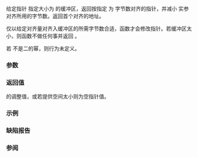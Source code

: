 {{cpp/title|align}}
{{cpp/memory/navbar}}
{{ddcl|since=c++11|header=memory| 
void* align( std::size_t alignment,
             std::size_t size,
             void*&amp; ptr,
             std::size_t&amp; space );
}}

给定指针 {{c|ptr}} 指定大小为 {{c|space}} 的缓冲区，返回按指定 {{c|alignment}} 为 {{c|size}} 字节数对齐的指针，并减小 {{c|space}} 实参对齐所用的字节数。返回首个对齐的地址。

仅以给定对齐量对齐入缓冲区的所需字节数合适，函数才会修改指针。若缓冲区太小，则函数不做任何事并返回 {{c|nullptr}}。

若 {{c|alignment}} 不是二的幂，则行为未定义。

===参数===
{{par begin}}
{{par|alignment|欲求的对齐量}}
{{par|size|要被对齐的存储的大小}}
{{par|ptr|指向至少有 {{tt|space}} 字节的连续存储的指针}}
{{par|space|要在其中操作的缓冲区的大小}}
{{par end}}

===返回值===
{{c|ptr}} 的调整值，或若提供空间太小则为空指针值。

===示例===
{{example
|演示使用 {{tt|std::align}} 在内存中放置不同类型的对象。
|code=
#include &lt;iostream&gt;
#include &lt;memory&gt;
#include &lt;new&gt;

template&lt;std::size_t N&gt;
struct MyAllocator
{
    std::byte data[N];
    std::size_t sz{N};
    void* p{data};

    MyAllocator() = default;

    // 注意：仅对隐式生存期类型良定义
    template&lt;typename T&gt;
    T* implicit_aligned_alloc(std::size_t a = alignof(T))
    {
        if (std::align(a, sizeof(T), p, sz))
        {
            T* result = std::launder(reinterpret_cast&lt;T*&gt;(p));
            p = static_cast&lt;std::byte*&gt;(p) + sizeof(T);
            sz -= sizeof(T);
            return result;
        }
        return nullptr;
    }
};

int main()
{
    MyAllocator&lt;64&gt; a;
    std::cout &lt;&lt; "a.data 分配于 " &lt;&lt; (void*)a.data
              &lt;&lt; " (" &lt;&lt; sizeof a.data &lt;&lt; " 字节)\n";

    // 分配一个 char
    if (char* p = a.implicit_aligned_alloc&lt;char&gt;())
    {
        *p = 'a';
        std::cout &lt;&lt; "char 分配于 " &lt;&lt; (void*)p &lt;&lt; '\n';
    }

    // 分配一个 int
    if (int* p = a.implicit_aligned_alloc&lt;int&gt;())
    {
        *p = 1;
        std::cout &lt;&lt; "int 分配于 " &lt;&lt; (void*)p &lt;&lt; '\n';
    }

    // 分配一个 int，对齐于 32 字节边界
    if (int* p = a.implicit_aligned_alloc&lt;int&gt;(32))
    {
        *p = 2;
        std::cout &lt;&lt; "int 分配于 " &lt;&lt; (void*)p &lt;&lt; " (32 字节对齐)\n";
    }
}
|p = true
|output=
a.data 分配于 0x7ffc654e8530 (64 字节)
char 分配于 0x7ffc654e8530
int 分配于 0x7ffc654e8534
int 分配于 0x7ffc654e8540 (32 字节对齐)
}}

===缺陷报告===
{{dr list begin}}
{{dr list item | wg=lwg|dr=2377|std=C++11|before=要求 {{tt|alignment}} 为基础或受支持的扩展对齐值| after=仅需要为二的幂}}
{{dr list end}}

===参阅===
{{dsc begin}}
{{dsc inc|cpp/language/dsc alignof}}
{{dsc inc|cpp/language/dsc alignas}}
{{dsc inc|cpp/types/dsc aligned_storage}}
{{dsc inc|cpp/memory/dsc assume_aligned}}
{{dsc end}}

{{langlinks|de|en|es|fr|it|ja|pt|ru}}